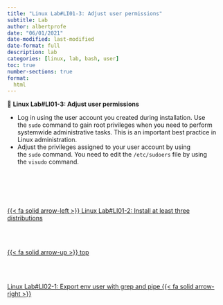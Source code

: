```yaml
---
title: "Linux Lab#LI01-3: Adjust user permissions"
subtitle: Lab
author: albertprofe
date: "06/01/2021"
date-modified: last-modified
date-format: full
description: lab
categories: [linux, lab, bash, user]
toc: true
number-sections: true
format:
  html
---
```


::: {.labs}
📘 **Linux Lab#LI01-3: Adjust user permissions**

-   Log in using the user account you created during installation. Use the `sudo` command to gain root privileges when you need to perform systemwide administrative tasks. This is an important best practice in Linux administration.
-   Adjust the privileges assigned to your user account by using the `sudo` command. You need to edit the `/etc/sudoers` file by using the `visudo` command.

:::




<!--- navLinks -->
<br><br>
<div class=row>
<br>
<div class='column left previous'>
<br>
[{{< fa solid arrow-left >}} Linux Lab#LI01-2: Install at least three distributions](/linux/lilab01-2.qmd)
<br>
</div>
<br>
<div class='column center'>
<br>
[{{< fa solid arrow-up >}} top](#top)
<br>
</div>
<br>
<div class='column right next'>
<br>
[Linux Lab#LI02-1: Export env user with grep and pipe  {{< fa solid arrow-right >}}](/linux/lilab02-1.qmd)
<br>
</div>
<br>
</div>
